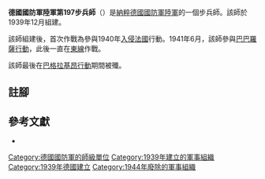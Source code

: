 {{infobox military unit
|unit_name = 德國國防軍陸軍第197步兵師
|image = File:197th Infanterie Division Logo.svg
|image_size = 150
|dates = 1939年12月至1944年7月
|country = {{flag|Nazi Germany}}
|branch = [[納粹德國陸軍|陸軍]]
|type = [[步兵|步兵]]
|role =
|size = [[师_(军队)|師]]
|command_structure =
|garrison =
|garrison_label =
|nickname =
|motto =
|colors =
|colors_label =
|march =
|mascot =
|battles =
}}

'''德國國防軍陸軍第197步兵師'''（{{lang-de|'''197. Infanterie-Division'''}}）是[[納粹德國|納粹德國]][[德國國防軍|國防軍]][[納粹德國陸軍|陸軍]]的一個步兵師。該師於1939年12月組建{{cfn|Mitcham|y=2007}}。

該師組建後，首次作戰為參與1940年[[法國戰役|入侵法國]]行動。1941年6月，該師參與[[巴巴羅薩行動|巴巴羅薩行動]]，此後一直在[[苏德战争|東線]]作戰。

該師最後在[[巴格拉基昂行動|巴格拉基昂行動]]期間被殲。

== 註腳 ==
{{reflist}}

== 參考文獻 ==
* {{Cite book|last=Mitcham |first=Samuel W., Jr.|author-link=Samuel W. Mitcham|title=German Order of Battle, Volume One: 1st – 290th Infantry Divisions in WWII|year=2007|publisher=Stackpole Books|location=PA; United States of America|isbn=978-0-8117-3416-5|ref={{sfnRef|Mitcham|y=2007}}}}

{{mil-stub}}
{{德國國防軍陸軍的步兵師}}
[[Category:德國國防軍的師級單位|Category:德國國防軍的師級單位]]
[[Category:1939年建立的軍事組織|Category:1939年建立的軍事組織]]
[[Category:1939年德國建立|Category:1939年德國建立]]
[[Category:1944年廢除的軍事組織|Category:1944年廢除的軍事組織]]